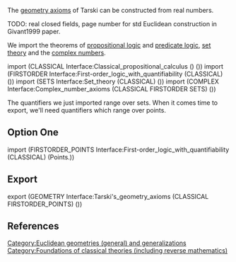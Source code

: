 {{interfaces
| imports = [[Interface:Complex number axioms]]
| exports = [[Interface:Tarski's geometry axioms]]
}}

The [[Interface:Tarski's geometry axioms|geometry axioms]] of Tarski can be constructed from real numbers.

TODO: real closed fields, page number for std Euclidean construction in Givant1999 paper.

We import the theorems of [[Interface:Classical propositional calculus|propositional logic]] and [[Interface:First-order logic with quantifiability|predicate logic]], [[Interface:Set theory|set theory]] and the [[Interface:Complex number axioms|complex numbers]].

<jh>
import (CLASSICAL Interface:Classical_propositional_calculus () ())
import (FIRSTORDER Interface:First-order_logic_with_quantifiability (CLASSICAL) ())
import (SETS Interface:Set_theory (CLASSICAL) ())
import (COMPLEX Interface:Complex_number_axioms (CLASSICAL FIRSTORDER SETS) ())
</jh>

The quantifiers we just imported range over sets. When it comes time to export, we'll need quantifiers which range over points.

== Option One ==
<jh>
import (FIRSTORDER_POINTS Interface:First-order_logic_with_quantifiability (CLASSICAL) (Points.))
</jh>

== Export ==
<jh>
export (GEOMETRY Interface:Tarski's_geometry_axioms (CLASSICAL FIRSTORDER_POINTS) ())
</jh>

== References ==
<references/>

{{DEFAULTSORT:{{PAGENAME}}}}
[[Category:Euclidean geometries (general) and generalizations]]
[[Category:Foundations of classical theories (including reverse mathematics)]]

